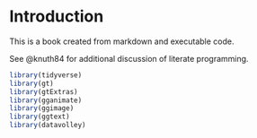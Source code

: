 # Introduction

This is a book created from markdown and executable code.

See @knuth84 for additional discussion of literate programming.

```r
library(tidyverse)
library(gt)
library(gtExtras)
library(gganimate)
library(ggimage)
library(ggtext)
library(datavolley)
```
